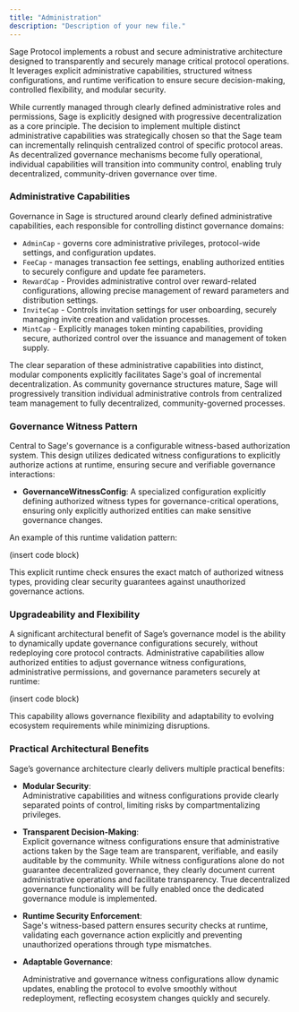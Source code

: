 ```yaml
---
title: "Administration"
description: "Description of your new file."
---
```


Sage Protocol implements a robust and secure administrative architecture designed to transparently and securely manage critical protocol operations. It leverages explicit administrative capabilities, structured witness configurations, and runtime verification to ensure secure decision-making, controlled flexibility, and modular security.

While currently managed through clearly defined administrative roles and permissions, Sage is explicitly designed with progressive decentralization as a core principle. The decision to implement multiple distinct administrative capabilities was strategically chosen so that the Sage team can incrementally relinquish centralized control of specific protocol areas. As decentralized governance mechanisms become fully operational, individual capabilities will transition into community control, enabling truly decentralized, community-driven governance over time.

### **Administrative Capabilities**

Governance in Sage is structured around clearly defined administrative capabilities, each responsible for controlling distinct governance domains:

- `AdminCap` - governs core administrative privileges, protocol-wide settings, and configuration updates.
- `FeeCap` - manages transaction fee settings, enabling authorized entities to securely configure and update fee parameters.
- `RewardCap` - Provides administrative control over reward-related configurations, allowing precise management of reward parameters and distribution settings.
- `InviteCap` - Controls invitation settings for user onboarding, securely managing invite creation and validation processes.
- `MintCap`  - Explicitly manages token minting capabilities, providing secure, authorized control over the issuance and management of token supply.

The clear separation of these administrative capabilities into distinct, modular components explicitly facilitates Sage's goal of incremental decentralization. As community governance structures mature, Sage will progressively transition individual administrative controls from centralized team management to fully decentralized, community-governed processes.

### **Governance Witness Pattern**

Central to Sage's governance is a configurable witness-based authorization system. This design utilizes dedicated witness configurations to explicitly authorize actions at runtime, ensuring secure and verifiable governance interactions:

- **GovernanceWitnessConfig**: A specialized configuration explicitly defining authorized witness types for governance-critical operations, ensuring only explicitly authorized entities can make sensitive governance changes.

An example of this runtime validation pattern:

(insert code block)

This explicit runtime check ensures the exact match of authorized witness types, providing clear security guarantees against unauthorized governance actions.

### **Upgradeability and Flexibility**

A significant architectural benefit of Sage’s governance model is the ability to dynamically update governance configurations securely, without redeploying core protocol contracts. Administrative capabilities allow authorized entities to adjust governance witness configurations, administrative permissions, and governance parameters securely at runtime:

(insert code block)

This capability allows governance flexibility and adaptability to evolving ecosystem requirements while minimizing disruptions.

### **Practical Architectural Benefits**

Sage’s governance architecture clearly delivers multiple practical benefits:

- **Modular Security**:\
  Administrative capabilities and witness configurations provide clearly separated points of control, limiting risks by compartmentalizing privileges.
- **Transparent Decision-Making**:\
  Explicit governance witness configurations ensure that administrative actions taken by the Sage team are transparent, verifiable, and easily auditable by the community. While witness configurations alone do not guarantee decentralized governance, they clearly document current administrative operations and facilitate transparency. True decentralized governance functionality will be fully enabled once the dedicated governance module is implemented.
- **Runtime Security Enforcement**:\
  Sage's witness-based pattern ensures security checks at runtime, validating each governance action explicitly and preventing unauthorized operations through type mismatches.
- **Adaptable Governance**:

  Administrative and governance witness configurations allow dynamic updates, enabling the protocol to evolve smoothly without redeployment, reflecting ecosystem changes quickly and securely.